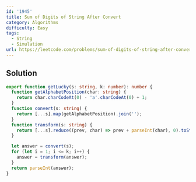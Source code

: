 ```yaml
---
id: '1945'
title: Sum of Digits of String After Convert
category: Algorithms
difficulty: Easy
tags:
  - String
  - Simulation
url: https://leetcode.com/problems/sum-of-digits-of-string-after-convert
---
```


## Solution

```typescript showLineNumbers
export function getLucky(s: string, k: number): number {
  function getAlphabetPosition(char: string) {
    return char.charCodeAt(0) - 'a'.charCodeAt(0) + 1;
  }
  function convert(s: string) {
    return [...s].map(getAlphabetPosition).join('');
  }
  function transform(s: string) {
    return [...s].reduce((prev, char) => prev + parseInt(char), 0).toString();
  }

  let answer = convert(s);
  for (let i = 1; i <= k; i++) {
    answer = transform(answer);
  }
  return parseInt(answer);
}
```
